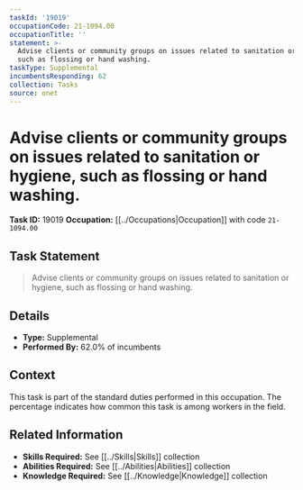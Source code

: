 ```yaml
---
taskId: '19019'
occupationCode: 21-1094.00
occupationTitle: ''
statement: >-
  Advise clients or community groups on issues related to sanitation or hygiene,
  such as flossing or hand washing.
taskType: Supplemental
incumbentsResponding: 62
collection: Tasks
source: onet
---
```

# Advise clients or community groups on issues related to sanitation or hygiene, such as flossing or hand washing.

**Task ID:** 19019
**Occupation:** [[../Occupations|Occupation]] with code `21-1094.00`

## Task Statement

> Advise clients or community groups on issues related to sanitation or hygiene, such as flossing or hand washing.

## Details

- **Type:** Supplemental
- **Performed By:** 62.0% of incumbents

## Context

This task is part of the standard duties performed in this occupation. The percentage indicates how common this task is among workers in the field.

## Related Information

- **Skills Required:** See [[../Skills|Skills]] collection
- **Abilities Required:** See [[../Abilities|Abilities]] collection
- **Knowledge Required:** See [[../Knowledge|Knowledge]] collection
